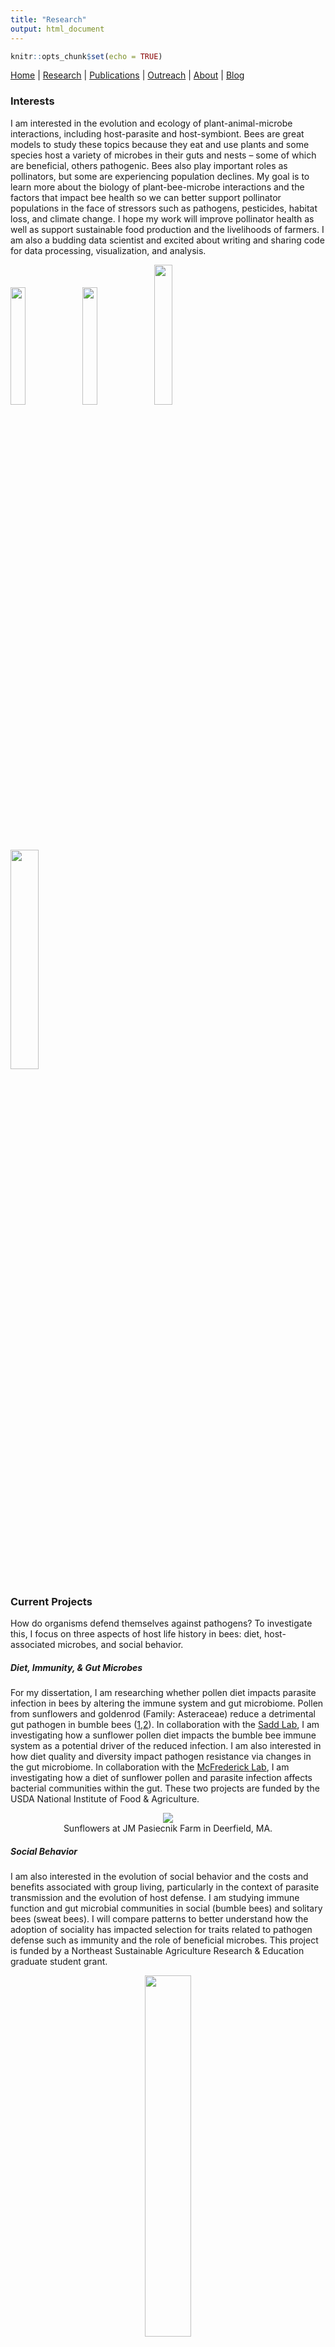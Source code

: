 ```yaml
---
title: "Research"
output: html_document
---
```


```r
knitr::opts_chunk$set(echo = TRUE)
```

[Home](index.html)  |  [Research](research.html)  |  [Publications](pubs.html)  |  [Outreach](outreach.html)  |  [About](about.html) | [Blog](blog.html)


### Interests

I am interested in the evolution and ecology of plant-animal-microbe interactions, including host-parasite and host-symbiont. Bees are great models to study these topics because they eat and use plants and some species host a variety of microbes in their guts and nests -- some of which are beneficial, others pathogenic. Bees also play important roles as pollinators, but some are experiencing population declines. My goal is to learn more about the biology of plant-bee-microbe interactions and the factors that impact bee health so we can better support pollinator populations in the face of stressors such as pathogens, pesticides, habitat loss, and climate change. I hope my work will improve pollinator health as well as support sustainable food production and the livelihoods of farmers. I am also a budding data scientist and excited about writing and sharing code for data processing, visualization, and analysis.

<img src="images/IMG_7741.JPG" width="22%"> <img src="images/IMG_1285.JPG" width="22%"> <img src="images/IMG_8217.JPG" width="24%"> <img src="images/IMG_3617.JPG" width="30%"> 

### Current Projects 

How do organisms defend themselves against pathogens? To investigate this, I focus on three aspects of host life history in bees: diet, host-associated microbes, and social behavior.

##### Diet, Immunity, & Gut Microbes

For my dissertation, I am researching whether pollen diet impacts parasite infection in bees by altering the immune system and gut microbiome. Pollen from sunflowers and goldenrod (Family: Asteraceae) reduce a detrimental gut pathogen in bumble bees ([1](Giacomini2018.pdf),[2](locascio2019.pdf)). In collaboration with the [Sadd Lab](https://about.illinoisstate.edu/bmsadd/), I am investigating how a sunflower pollen diet impacts the bumble bee immune system as a potential driver of the reduced infection. I am also interested in how diet quality and diversity impact pathogen resistance via changes in the gut microbiome. In collaboration with the [McFrederick Lab](https://melittology.ucr.edu/), I am investigating how a diet of sunflower pollen and parasite infection affects bacterial communities within the gut. These two projects are funded by the USDA National Institute of Food & Agriculture. 

<center> <img src="images/IMG_12403JPG.JPG"> </center>

<center> Sunflowers at JM Pasiecnik Farm in Deerfield, MA. </center>

##### Social Behavior

I am also interested in the evolution of social behavior and the costs and benefits associated with group living, particularly in the context of parasite transmission and the evolution of host defense. I am studying immune function and gut microbial communities in social (bumble bees) and solitary bees (sweat bees). I will compare patterns to better understand how the adoption of sociality has impacted selection for traits related to pathogen defense such as immunity and the role of beneficial microbes. This project is funded by a Northeast Sustainable Agriculture Research & Education graduate student grant. 


<center> <img src="images/bees.gif" width="38.5%"> </center>
<br/>
One of our bumble bee colonies in the lab. Most of the bees you see are workers and the large bee towards the bottom is the queen. The queen lays eggs and the workers forage for food and rear the offspring. Workers are females that typically don't reproduce. This species is *Bombus impatiens*, the Common Eastern Bumble Bee. [More information about bumble bees here](https://xerces.org/bumblebees/about). 

<br/>
<center> Check out my [Blog page](blog.html) for updates on my research projects. </center> 
